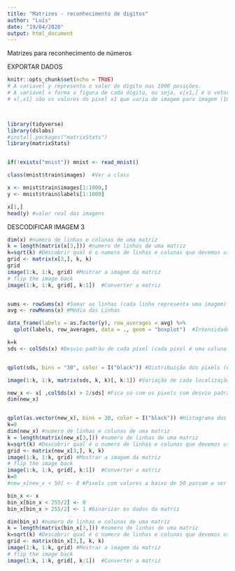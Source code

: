 ```yaml
---
title: "Matrizes - reconhecimento de digitos"
author: "Luís"
date: "19/04/2020"
output: html_document
---
```

Matrizes para reconhecimento de números


EXPORTAR DADOS
```r
knitr::opts_chunk$set(echo = TRUE)
# A variavel y representa o valor do digito nas 1000 posições. 
# A variavel x forma a figura de cada digito, ou seja, x[x1,] é o vetor com n pixels que representa a figura da posição x1. 
# x[,x1] são os valores do pixel x1 que varia de imagem para imagem (1000 imagens)



library(tidyverse)
library(dslabs)
#install.packages("matrixStats")
library(matrixStats)


if(!exists("mnist")) mnist <- read_mnist()

class(mnist$train$images)  #Ver a class

x <- mnist$train$images[1:1000,] 
y <- mnist$train$labels[1:1000]

x[1,]
head(y) #valor real das imagens
```




DESCODIFICAR IMAGEM 3
```r
dim(x) #numero de linhas e colunas de uma matriz
k = length(matrix(x[3,])) #numero de linhas de uma matriz
k=sqrt(k) #Descobrir qual é o numero de linhas e colunas que devemos utilizar para transformar a linha
grid <- matrix(x[3,], k, k)
grid
image(1:k, 1:k, grid) #Mostrar a imagem da matriz
# flip the image back
image(1:k, 1:k, grid[, k:1])  #Converter a matriz


sums <- rowSums(x) #Somar as linhas (cada linha representa uma imagem)
avg <- rowMeans(x) #Média das Linhas

data_frame(labels = as.factor(y), row_averages = avg) %>%
  qplot(labels, row_averages, data = ., geom = "boxplot")  #Intensidade de cada dígito
```


```r
k=k
sds <- colSds(x) #Desvio padrão de cada pixel (cada pixel é uma coluna de x)


qplot(sds, bins = "30", color = I("black")) #Distribuição dos pixels (eixo do y é a quantidade de registos e o eixo do x são os desvios padrões existentes)

image(1:k, 1:k, matrix(sds, k, k)[, k:1]) #Variação de cada localização

new_x <- x[ ,colSds(x) > 2/sds] #Fica só com os pixels com desvio padrão maior que 60
dim(new_x)


qplot(as.vector(new_x), bins = 30, color = I("black")) #Histograma dos valores de todos os pixels
k=0
dim(new_x) #numero de linhas e colunas de uma matriz
k = length(matrix(new_x[3,])) #numero de linhas de uma matriz
k=sqrt(k) #Descobrir qual é o numero de linhas e colunas que devemos utilizar para transformar a linha
grid <- matrix(new_x[3,], k, k)
image(1:k, 1:k, grid) #Mostrar a imagem da matriz
# flip the image back
image(1:k, 1:k, grid[, k:1])  #Converter a matriz
k=0
#new_x[new_x < 50] <- 0 #Pixels com valores a baixo de 50 passam a ser zero

bin_x <- x
bin_x[bin_x < 255/2] <- 0
bin_x[bin_x > 255/2] <- 1 #binarizar os dados da matriz

dim(bin_x) #numero de linhas e colunas de uma matriz
k = length(matrix(bin_x[3,])) #numero de linhas de uma matriz
k=sqrt(k) #Descobrir qual é o numero de linhas e colunas que devemos utilizar para transformar a linha
grid <- matrix(bin_x[3,], k, k)
image(1:k, 1:k, grid) #Mostrar a imagem da matriz
# flip the image back
image(1:k, 1:k, grid[, k:1])  #Converter a matriz
```